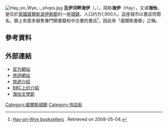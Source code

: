 [[File:Hay_on_Wye_-_shops.jpg|thumb]]
'''瓦伊河畔海伊'''（{{lang-en|Hay-on-Wye}}，{{lang-cy|Y Gelli Gandryll}}），简称'''海伊'''（Hay），又译'''海怡'''，是位於[[英國|英國]][[威爾斯|威爾斯]][[波伊斯郡|波伊斯郡]]的一座[[城鎮|城鎮]]，人口约为1,900人。這座城市以書店而聞名。鎮上有眾多銷售專門類書籍和中古書的書店<ref>[http://www.hay-on-wye.co.uk/bookshops/frameset.htm Hay-on-Wye booksellers] {{Wayback|url=http://www.hay-on-wye.co.uk/bookshops/frameset.htm |date=20210125210917 }}. Retrieved on 2008-05-04.</ref>，因此有「威爾斯書都」之稱。

==參考資料==
<references />

==外部連結==
{{commonscat|Hay-on-Wye}}
*[http://www.hay-on-wye.co.uk/ 官方網站] {{Wayback|url=http://www.hay-on-wye.co.uk/ |date=20110630060632 }}
*[http://www.hayonwye.co.uk/ 旅遊網站] {{Wayback|url=http://www.hayonwye.co.uk/ |date=20120311025415 }}
*[http://tourism.powys.gov.uk/hay-on-wye.php 旅遊介紹] {{Wayback|url=http://tourism.powys.gov.uk/hay-on-wye.php |date=20160313090148 }}
*[http://www.bbc.co.uk/wales/mid/sites/hay/ BBC上的介紹] {{Wayback|url=http://www.bbc.co.uk/wales/mid/sites/hay/ |date=20120203104553 }}
*[http://www.hayfestival.com/ 海怡文學節] {{Wayback|url=http://www.hayfestival.com/ |date=20180110221259 }}

{{Authority control}}
[[Category:威爾斯城鎮|Category:威爾斯城鎮]]
[[Category:书店街|Category:书店街]]